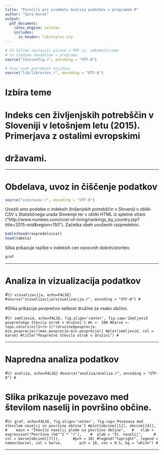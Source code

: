 ```yaml
---
title: "Poročilo pri predmetu Analiza podatkov s programom R"
author: "Sara Korat"
output:
  pdf_document:
    latex_engine: xelatex
    includes:
      in_header: lib/styles.sty
---
```


```r
# Če želimo nastaviti pisave v PDF-ju, odkomentiramo
# in sledimo navodilom v programu.
source("fontconfig.r", encoding = "UTF-8")

# Uvoz vseh potrebnih knjižnic
source("lib/libraries.r", encoding = "UTF-8")
```

# Izbira teme

# Indeks cen življenjskih potrebščin v Sloveniji v letošnjem letu (2015). Primerjava z ostalimi evropskimi
# državami.

***

# Obdelava, uvoz in čiščenje podatkov

```r
source("uvoz/uvoz.r", encoding = "UTF-8")
```

Uvozili smo podatke o indeksih življenjskih potrebščin v Sloveniji 
v obliki CSV s Statističnega urada Slovenije ter v obliki HTML iz spletne strani
("http://www.numbeo.com/cost-of-living/rankings_by_country.jsp?title=2015-mid&region=150").
Začetka obeh uvoženih razpredelnic.

```r
kable(head(razpredelnica))
head(tabela)
```

Slika \ref{fig:histogram} prikazuje razlike v indeksih cen osnovnih dobrin/storitev.

```r
graf
```


***

# Analiza in vizualizacija podatkov

#```{r vizualizacija, echo=FALSE}
#source("vizualizacija/vizualizacija.r", encoding = "UTF-8")
#```

#Slika \ref{fig:zemljevid} prikazuje povprečno velikost družine za vsako občino.

#```{r zemljevid, echo=FALSE, fig.align='center', fig.cap='Zemljevid povprečnega števila otrok v družini'}
#n <- 100
#barve <- topo.colors(n)[1+(n-1)*(druzine$povprecje-min.povprecje)/(max.povprecje-min.povprecje)]
#plot(zemljevid, col = barve)
#title("Povprečno število otrok v družini")
#```

***

# Napredna analiza podatkov

#```{r analiza, echo=FALSE}
#source("analiza/analiza.r", encoding = "UTF-8")
#```

# Slika \ref{fig:graf} prikazuje povezavo med številom naselij in površino občine.

#```{r graf, echo=FALSE, fig.align='center', fig.cap='Povezava med številom naselij in površino občine'}
#plot(obcine[[1]], obcine[[4]],
 #    main = "Število naselij glede na površino občine",
  #   xlab = expression("Površina (km"^2 * ")"),
   #  ylab = "Št. naselij",
    # col = barve[obcine[[7]]],
     #pch = 18)
#legend("topright", legend = names(barve), col = barve,
       pch = 18, cex = 0.5, bg = "white")
#```

***